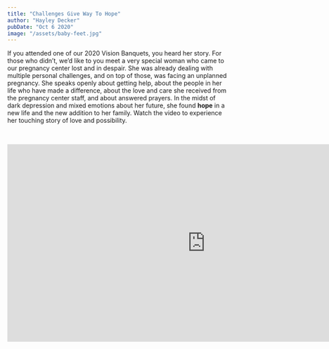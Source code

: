 ```yaml
---
title: "Challenges Give Way To Hope"
author: "Hayley Decker"
pubDate: "Oct 6 2020"
image: "/assets/baby-feet.jpg"
---
```


If you attended one of our 2020 Vision Banquets, you heard her story. For those who didn’t, we’d like to you meet a very special woman who came to our pregnancy center lost and in despair. She was already dealing with multiple personal challenges, and on top of those, was facing an unplanned pregnancy. She speaks openly about getting help, about the people in her life who have made a difference, about the love and care she received from the pregnancy center staff, and about answered prayers. In the midst of dark depression and mixed emotions about her future, she found **hope** in a new life and the new addition to her family. Watch the video to experience her touching story of love and possibility.

<iframe style="margin: 2rem 0;" width="900" height="450" src="https://www.youtube.com/embed/O8Ia4De78zU" title="Shyanne Springer&#39;s Story" frameborder="0" allow="accelerometer; autoplay; clipboard-write; encrypted-media; gyroscope; picture-in-picture; web-share" referrerpolicy="strict-origin-when-cross-origin" allowfullscreen></iframe>

